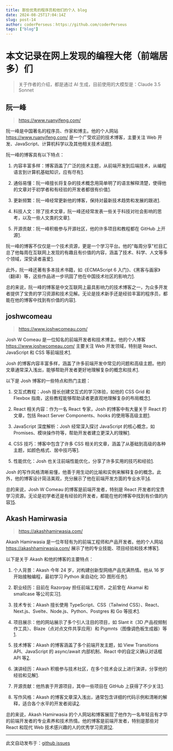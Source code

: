 ```yaml
---
title: 那些优秀的程序员和他们的个人 blog
date: 2024-08-25T17:04:14Z
slug: post-14
author: coderPerseus：https://github.com/coderPerseus
tags: ["blog"]
---
```


# 本文记录在网上发现的编程大佬（前端居多）们

> 关于作者的介绍，都是通过 AI 生成，目前使用的大模型是：Claude 3.5 Sonnet

## 阮一峰

> https://www.ruanyifeng.com/

阮一峰是中国著名的程序员、作家和博主。他的个人网站 https://www.ruanyifeng.com/ 是一个广受欢迎的技术博客，主要关注 Web 开发、JavaScript、计算机科学以及其他相关技术话题[1](https://www.ruanyifeng.com/blog/).

阮一峰的博客具有以下特点：

1. 内容丰富多样：博客涵盖了广泛的技术主题，从前端开发到后端技术，从编程语言到计算机基础知识，应有尽有[1](https://www.ruanyifeng.com/blog/).

2. 通俗易懂：阮一峰擅长将复杂的技术概念用简单明了的语言解释清楚，使得他的文章对于初学者和有经验的开发者都很有价值[1](https://www.ruanyifeng.com/blog/).

3. 更新频繁：阮一峰经常更新他的博客，保持对最新技术趋势和发展的跟进[1](https://www.ruanyifeng.com/blog/).

4. 科技人文：除了技术文章，阮一峰还经常发表一些关于科技对社会影响的思考，以及一些人文类的文章[1](https://www.ruanyifeng.com/blog/).

5. 开源贡献：阮一峰积极参与开源社区，他的许多项目和教程都在 GitHub 上开源[1](https://www.ruanyifeng.com/blog/).

阮一峰的博客不仅仅是一个技术资源，更是一个学习平台。他的"每周分享"栏目汇总了他每周在互联网上发现的有趣且有价值的内容，涵盖了技术、科学、人文等多个领域，深受读者喜爱[1](https://www.ruanyifeng.com/blog/).

此外，阮一峰还著有多本技术书籍，如《ECMAScript 6 入门》、《黑客与画家》（翻译）等，这些作品进一步巩固了他在中国技术社区的影响力[1](https://www.ruanyifeng.com/blog/).

总的来说，阮一峰的博客是中文互联网上最具影响力的技术博客之一，为众多开发者提供了宝贵的学习资源和技术见解。无论是技术新手还是经验丰富的程序员，都能在他的博客中找到有价值的内容[1](https://www.ruanyifeng.com/blog/).

## joshwcomeau

> https://www.joshwcomeau.com/
 
Josh W Comeau 是一位知名的前端开发者和技术博主。他的个人博客 https://www.joshwcomeau.com/ 主要关注 Web 开发领域，特别是 React、JavaScript 和 CSS 等前端技术[1](https://www.joshwcomeau.com/).

Josh 的博客内容丰富多样，涵盖了许多前端开发中常见的问题和高级主题。他的文章通常深入浅出，能够帮助开发者更好地理解复杂的概念和技术[1](https://www.joshwcomeau.com/).

以下是 Josh 博客的一些特点和热门主题：

1. 交互式教程：Josh 擅长创建交互式的学习体验，如他的 CSS Grid 和 Flexbox 指南，这些教程能够帮助读者更直观地理解复杂的布局概念[1](https://www.joshwcomeau.com/).

2. React 相关内容：作为一名 React 专家，Josh 的博客中有大量关于 React 的文章，包括 React Server Components、hooks 的使用等高级主题[1](https://www.joshwcomeau.com/).

3. JavaScript 深度解析：Josh 经常深入探讨 JavaScript 的核心概念，如 Promises、模块操作符等，帮助开发者建立更深入的理解[1](https://www.joshwcomeau.com/).

4. CSS 技巧：博客中包含了许多 CSS 相关的文章，涵盖了从基础到高级的各种主题，如颜色格式、居中技巧等[1](https://www.joshwcomeau.com/).

5. 性能优化：Josh 也关注前端性能优化，分享了许多实用的技巧和经验[1](https://www.joshwcomeau.com/).

Josh 的写作风格清晰易懂，他善于用生动的比喻和实例来解释复杂的概念。此外，他的博客设计简洁美观，充分展示了他在前端开发方面的专业水平[1](https://www.joshwcomeau.com/)[4](https://github.com/joshwcomeau/blog).

总的来说，Josh W Comeau 的博客是前端开发者，特别是 React 开发者的宝贵学习资源。无论是初学者还是有经验的开发者，都能在他的博客中找到有价值的内容[1](https://www.joshwcomeau.com/)[5](https://ca.linkedin.com/in/joshwcomeau).

## Akash Hamirwasia

> https://akashhamirwasia.com/

Akash Hamirwasia 是一位年轻有为的前端工程师和产品开发者。他的个人网站 https://akashhamirwasia.com/ 展示了他的专业技能、项目经验和技术博客[1](https://akashhamirwasia.com/).

以下是关于 Akash 和他的博客的主要特点：

1. 个人背景：Akash 今年 24 岁，对构建创新型网络产品充满热情。他从 16 岁开始接触编程，最初学习 Python 来自动化 3D 图形任务[1](https://akashhamirwasia.com/).

2. 职业经历：目前在 Razorpay 担任前端工程师，之前曾在 Akamai 和 smallcase 等公司实习[1](https://akashhamirwasia.com/).

3. 技术专长：Akash 擅长使用 TypeScript、CSS（Tailwind CSS）、React、Next.js、Svelte、Node.js、Python、Postgres 和 Go 等技术[1](https://akashhamirwasia.com/).

4. 项目展示：他的网站展示了多个引人注目的项目，如 Slant it（3D 产品视频制作工具）、Blaze（点对点文件共享应用）和 Pigmnts（图像调色板生成器）等[1](https://akashhamirwasia.com/).

5. 技术博客：Akash 的博客涵盖了多个前端开发主题，如 View Transitions API、JavaScript 的 async/await 内部机制、React 中的自定义确认对话框 API 等[2](https://akashhamirwasia.com/blog/).

6. 演讲经历：Akash 积极参与技术社区，在多个技术会议上进行演讲，分享他的经验和见解[1](https://akashhamirwasia.com/).

7. 开源贡献：他热衷于开源项目，其中一些项目在 GitHub 上获得了不少关注[1](https://akashhamirwasia.com/).

8. 写作风格：Akash 的博客文章深入浅出，通常包含详细的代码示例和清晰的解释，适合各个水平的开发者阅读[2](https://akashhamirwasia.com/blog/).

总的来说，Akash Hamirwasia 的个人网站和博客展现了他作为一名年轻且有才华的前端开发者的专业素养和技术热情。他的博客是前端开发者，特别是那些对 React 和现代 Web 技术感兴趣的人的优秀学习资源[1](https://akashhamirwasia.com/)[2](https://akashhamirwasia.com/blog/).




---
此文自动发布于：<a href="https://github.com/coderPerseus/blog/issues/14" target="_blank">github issues</a>
